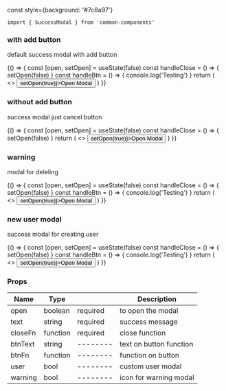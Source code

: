 const style={background: '#7c8a97'}

<Meta title="MDX|Success Modal" component={SuccessModal} />


```
import { SuccessModal } from 'common-components'
```

### with add button

default success modal with add button

<Preview>
  <Story name="with add button">
    {() => {
      const [open, setOpen] = useState(false)
      const handleClose = () => {
        setOpen(false)
      }
      const handleBtn = () => {
        console.log('Testing')
      }
      return (
        <>
          <Button style={style} onClick={() => setOpen(true)}>Open Modal</Button>
          <SuccessModal
            open={open}
            text={'You have removed “HOPE Closers” from PP23'}
            btnText={'ADD CAMPAIGN'}
            closeFn={handleClose}
            btnFn={handleBtn}
          />
        </>
      )
    }}
  </Story>
</Preview>

### without add button

success modal just cancel button

<Preview>
  <Story name="without add button">
    {() => {
      const [open, setOpen] = useState(false)
      const handleClose = () => {
        setOpen(false)
      }
      return (
        <>
          <Button style={style} onClick={() => setOpen(true)}>Open Modal</Button>
          <SuccessModal
            open={open}
            text={'You have removed “HOPE Closers” from PP23'}
            closeFn={handleClose}
          />
        </>
      )
    }}
  </Story>
</Preview>

### warning

modal for deleling

<Preview>
  <Story name="warning">
    {() => {
      const [open, setOpen] = useState(false)
      const handleClose = () => {
        setOpen(false)
      }
      const handleBtn = () => {
        console.log('Testing')
      }
      return (
        <>
          <Button style={style} onClick={() => setOpen(true)}>Open Modal</Button>
            <SuccessModal
            open={open}
            text={'Are you sure you want to remove “HOPE Closers” from PP23?'}
            btnText={'YES, REMOVE'}
            closeFn={handleClose}
            btnFn={handleBtn}
            warning
          />
        </>
      )
    }}
  </Story>
</Preview>

### new user modal

success modal for creating user

<Preview>
  <Story name="new user modal">
    {() => {
      const [open, setOpen] = useState(false)
      const handleClose = () => {
        setOpen(false)
      }
      const handleBtn = () => {
        console.log('Testing')
      }
      return (
        <>
          <Button style={style} onClick={() => setOpen(true)}>Open Modal</Button>
          <SuccessModal
            user
            open={open}
            text={'You have created Cherry Zuniga'}
            closeFn={handleClose}
            btnFn={handleBtn}
          ></SuccessModal>
        </>
      )
    }}
  </Story>
</Preview>

### Props

| Name    | Type     |          | Description             |
| ------- | -------- | -------- | ----------------------- |
| open    | boolean  | required | to open the modal       |
| text    | string   | required | success message         |
| closeFn | function | required | close function          |
| btnText | string   | -------- | text on button function |
| btnFn   | function | -------- | function on button      |
| user    | bool     | -------- | custom user modal       |
| warning | bool     | -------- | icon for warning modal  |
